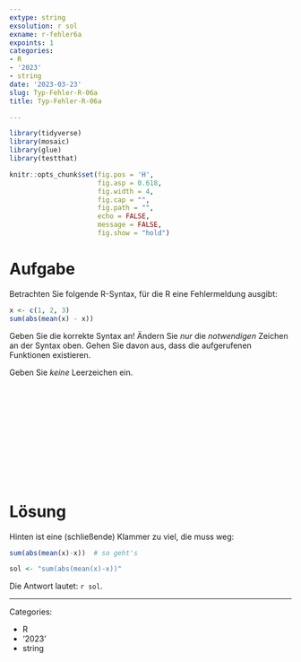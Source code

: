 ```yaml
---
extype: string
exsolution: r sol
exname: r-fehler6a
expoints: 1
categories:
- R
- '2023'
- string
date: '2023-03-23'
slug: Typ-Fehler-R-06a
title: Typ-Fehler-R-06a

---
```





```r

library(tidyverse)
library(mosaic)
library(glue)
library(testthat)
```


```r
knitr::opts_chunk$set(fig.pos = 'H',
                      fig.asp = 0.618,
                      fig.width = 4,
                      fig.cap = "", 
                      fig.path = "",
                      echo = FALSE,
                      message = FALSE,
                      fig.show = "hold")
```






# Aufgabe


Betrachten Sie folgende R-Syntax, für die R eine Fehlermeldung ausgibt:


```r
x <- c(1, 2, 3)
sum(abs(mean(x) - x))
```



Geben Sie die korrekte Syntax an! Ändern Sie *nur* die *notwendigen* Zeichen an der Syntax oben. Gehen Sie davon aus, dass die aufgerufenen Funktionen existieren.

Geben Sie *keine* Leerzeichen ein.



</br>
</br>
</br>
</br>
</br>
</br>
</br>
</br>
</br>
</br>

# Lösung

Hinten ist eine (schließende) Klammer zu viel, die muss weg:

```r
sum(abs(mean(x)-x))  # so geht's
```


```r
sol <- "sum(abs(mean(x)-x))"
```



Die Antwort lautet: ``r sol``.





---

Categories: 

- R
- '2023'
- string

